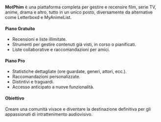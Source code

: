 **MotPhim** è una piattaforma completa per gestire e recensire film, serie TV, anime, drama e altro, tutto in un unico posto, diversamente da alternative come Letterboxd e MyAnimeList.

#### **Piano Gratuito**
- Recensioni e liste illimitate.  
- Strumenti per gestire contenuti già visti, in corso o pianificati.  
- Liste collaborative e raccomandazioni per amici.  

#### **Piano Pro**
- Statistiche dettagliate (ore guardate, generi, attori, ecc.).  
- Raccomandazioni personalizzate.  
- Distintivi e traguardi.  
- Accesso anticipato a nuove funzionalità.  

#### **Obiettivo**
Creare una comunità vivace e diventare la destinazione definitiva per gli appassionati di intrattenimento audiovisivo.
